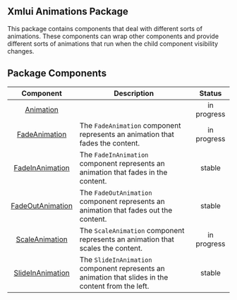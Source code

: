 ## Xmlui Animations Package

This package contains components that deal with different sorts of animations.
These components can wrap other components and provide different sorts of animations that run when the child component visibility changes.

## Package Components

| Component | Description | Status |
| :---: | --- | :---: |
| [Animation](./xmlui-animations/Animation.mdx) |  | in progress |
| [FadeAnimation](./xmlui-animations/FadeAnimation.mdx) | The `FadeAnimation` component represents an animation that fades the content. | in progress |
| [FadeInAnimation](./xmlui-animations/FadeInAnimation.mdx) | The `FadeInAnimation` component represents an animation that fades in the content. | stable |
| [FadeOutAnimation](./xmlui-animations/FadeOutAnimation.mdx) | The `FadeOutAnimation` component represents an animation that fades out the content. | stable |
| [ScaleAnimation](./xmlui-animations/ScaleAnimation.mdx) | The `ScaleAnimation` component represents an animation that scales the content. | in progress |
| [SlideInAnimation](./xmlui-animations/SlideInAnimation.mdx) | The `SlideInAnimation` component represents an animation that slides in the content from the left. | stable |
